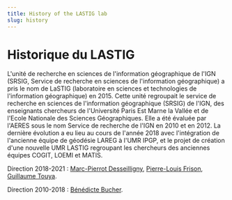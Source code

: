 ```yaml
---
title: History of the LASTIG lab
slug: history
---
```


# Historique du LASTIG

L'unité de recherche en sciences de l'information géographique de l'IGN (SRSIG, Service de recherche en sciences de l'information géographique) a pris le nom de LaSTIG (laboratoire en sciences et technologies de l'information géographique) en 2015.
Cette unité regroupait le service de recherche en sciences de l'information géographique (SRSIG) de l'IGN, des enseignants chercheurs de l'Université Paris Est Marne la Vallée et de l'Ecole Nationale des Sciences Géographiques.
Elle a été évaluée par l'AERES sous le nom Service de recherche de l'IGN en 2010 et en 2012.
La dernière évolution a eu lieu au cours de l'année 2018 avec l'intégration de l'ancienne équipe de géodésie LAREG à l'UMR IPGP, et le projet de création d'une nouvelle UMR LASTIG regroupant les chercheurs des anciennes équipes COGIT, LOEMI et MATIS.

Direction 2018-2021 : [Marc-Pierrot Desseilligny](https://micmac.ensg.eu/index.php/Marc_Pierrot-Deseilligny), [Pierre-Louis Frison](https://www.umr-lastig.fr/plf-homepage), [Guillaume Touya](https://www.umr-lastig.fr/guillaume-touya).

Direction 2010-2018 : [Bénédicte Bucher](https://www.umr-lastig.fr/benedicte-bucher).
